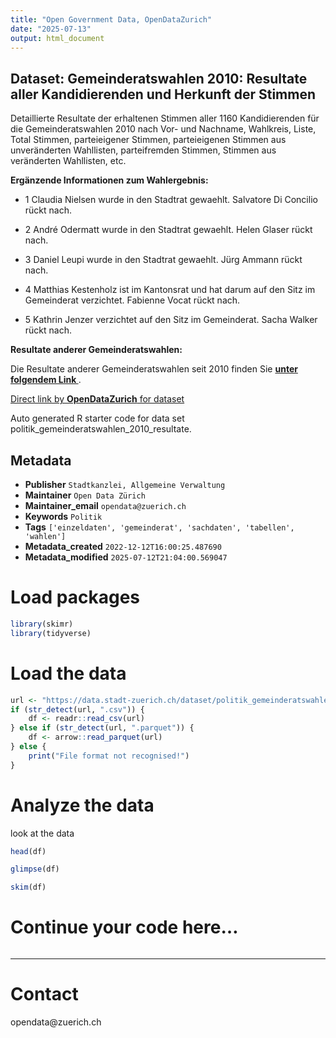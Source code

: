 ```yaml
---
title: "Open Government Data, OpenDataZurich"
date: "2025-07-13"
output: html_document
---
```


## Dataset: Gemeinderatswahlen 2010: Resultate aller Kandidierenden und Herkunft der Stimmen

Detaillierte Resultate der erhaltenen Stimmen aller 1160 Kandidierenden für die Gemeinderatswahlen 2010 nach Vor- und Nachname, Wahlkreis, Liste, Total Stimmen, parteieigener Stimmen, parteieigenen Stimmen aus unveränderten Wahllisten, parteifremden Stimmen, Stimmen aus veränderten Wahllisten, etc.

**Ergänzende Informationen zum Wahlergebnis:**

* 1 Claudia Nielsen wurde in den Stadtrat gewaehlt. Salvatore Di Concilio rückt nach.

* 2 André Odermatt wurde in den Stadtrat gewaehlt. Helen Glaser rückt nach.

* 3 Daniel Leupi wurde in den Stadtrat gewaehlt. Jürg Ammann rückt nach.

* 4 Matthias Kestenholz ist im Kantonsrat und hat darum auf den Sitz im Gemeinderat verzichtet. Fabienne Vocat rückt nach.

* 5 Kathrin Jenzer verzichtet auf den Sitz im Gemeinderat. Sacha Walker rückt nach.



[]()

**Resultate anderer Gemeinderatswahlen:**

Die Resultate anderer Gemeinderatswahlen seit 2010 finden Sie [**unter folgendem Link ** ](https://data.stadt-zuerich.ch/dataset?q=resultate+gemeinderatswahlen).


[]()



[Direct link by **OpenDataZurich** for dataset](https://data.stadt-zuerich.ch/dataset/politik_gemeinderatswahlen_2010_resultate)

Auto generated R starter code for data set politik_gemeinderatswahlen_2010_resultate.

## Metadata

- **Publisher** `Stadtkanzlei, Allgemeine Verwaltung`
- **Maintainer** `Open Data Zürich`
- **Maintainer_email** `opendata@zuerich.ch`
- **Keywords** `Politik`
- **Tags** `['einzeldaten', 'gemeinderat', 'sachdaten', 'tabellen', 'wahlen']`
- **Metadata_created** `2022-12-12T16:00:25.487690`
- **Metadata_modified** `2025-07-12T21:04:00.569047`


# Load packages

```r
library(skimr)
library(tidyverse)
```

# Load the data

```r
url <- "https://data.stadt-zuerich.ch/dataset/politik_gemeinderatswahlen_2010_resultate/download/GRW_2010_resultate_kandidierende_und_herkunft_der_stimmen.csv"
if (str_detect(url, ".csv")) {
    df <- readr::read_csv(url)
} else if (str_detect(url, ".parquet")) {
    df <- arrow::read_parquet(url)
} else {
    print("File format not recognised!")
}
```

# Analyze the data

look at the data
```r
head(df)
```

```r
glimpse(df)
```

```r
skim(df)
```

# Continue your code here...

```r

```

------------------------------------------------------------------------

# Contact

opendata@zuerich.ch
